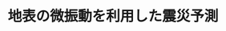 ﻿---
title: "地表の微振動を利用した震災予測"
category: "工学院"
vol: 17
interviewee: "時松 孝次 "
url: ""
tags: []
pdf: "17-3.pdf"
career: ""
preface: "------------"
---
